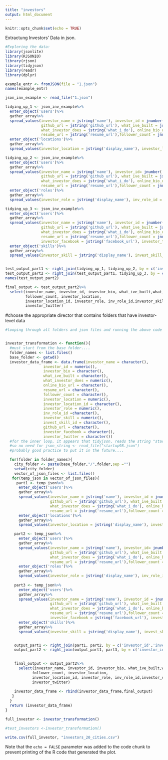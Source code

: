 ---
title: "investors"
output: html_document
---

```{r setup, include=FALSE}
knitr::opts_chunk$set(echo = TRUE)
```

Extractung Investors' Data in json.
```{r}

#Exploring the data:
library(jsonlite)
library(RJSONIO)
library(rjson)
library(tidyjson)
library(readr)
library(dplyr)

example_entr <- fromJSON(file = "1.json")
names(example_entr)

json_inv_example <- read_file("1.json")

tidying_up_1 <- json_inv_example%>%
  enter_object('users')%>%
  gather_array%>%
  spread_values(investor_name = jstring('name'), investor_id = jnumber('id'),investor_bio = jstring('bio'),
                github_url = jstring('github_url'), what_ive_built = jstring('what_ive_built'),
                what_investor_does = jstring('what_i_do'), online_bio_url = jstring('online_bio_url'),
                resume_url = jstring('resume_url'),follower_count = jnumber('follower_count'))%>%
  enter_object('locations')%>%
  gather_array%>%
  spread_values(investor_location = jstring('display_name'), investor_location_id = jnumber('id'))

tidying_up_2 <- json_inv_example%>%
  enter_object('users')%>%
  gather_array%>%
  spread_values(investor_name = jstring('name'), investor_id= jnumber('id'),investor_bio = jstring('bio'),
                github_url = jstring('github_url'), what_ive_built = jstring('what_ive_built'),
                what_investor_does = jstring('what_i_do'), online_bio_url = jstring('online_bio_url'),
                resume_url = jstring('resume_url'),follower_count = jnumber('follower_count'))%>%
  enter_object('roles')%>%
  gather_array%>%
  spread_values(investor_role = jstring('display_name'), inv_role_id = jnumber('id'))

tidying_up_3 <- json_inv_example%>%
  enter_object('users')%>%
  gather_array%>%
  spread_values(investor_name = jstring('name'), investor_id = jnumber('id'),investor_bio = jstring('bio'),
                github_url = jstring('github_url'), what_ive_built = jstring('what_ive_built'),
                what_investor_does = jstring('what_i_do'), online_bio_url = jstring('online_bio_url'),
                resume_url = jstring('resume_url'),follower_count = jnumber('follower_count'),
                investor_facebook = jstring('facebook_url'), investor_twitter = jstring('twitter_url'))%>%
  enter_object('skills')%>%
  gather_array%>%
  spread_values(investor_skill = jstring('display_name'), invest_skill_id = jnumber('id'))


test_output_part1 <- right_join(tidying_up_1, tidying_up_2, by = c('investor_id','investor_name'))
test_output_part2 <- right_join(test_output_part1, tidying_up_3, by = c('investor_id','investor_name'))
names(test_output_part2)

final_output <- test_output_part2%>%
  select(investor_name, investor_id, investor_bio, what_ive_built,what_investor_does,online_bio_url, resume_url, 
         follower_count, investor_location,
         investor_location_id, investor_role, inv_role_id,investor_skill, invest_skill_id,github_url, investor_facebook,
         investor_twitter)
```


#choose the appropriate director that contains folders that have investor-level data
```{r}


#looping through all folders and json files and running the above code to get the data frame


investor_transformation <- function(){
  #must start from the base folder....
  folder_names <- list.files()
  base_folder <- getwd()
  investor_data_frame <- data.frame(investor_name = character(),
                 investor_id = numeric(),
                 investor_bio = character(),
                 what_ive_built = character(),
                 what_investor_does = numeric(),
                 online_bio_url = character(),
                 resume_url = character(),
                 follower_count = character(),
                 investor_location = numeric(),
                 investor_location_id = character(),
                 investor_role = numeric(),
                 inv_role_id =character(),
                 investor_skill = numeric(),
                 invest_skill_id = character(),
                 github_url = character(),
                 investor_facebook = character(),
                 investor_twitter = character())
  #for the inner loop, it appears that tidyjson, reads the string "startup1.json" in the folder is
  #so no need for json_string <- read_file("startup98.json")
  #probably good practice to put it in the future....

  for(folder in folder_names){ 
    city_folder <- paste(base_folder,"/",folder,sep ="")
    setwd(city_folder)
    vector_of_json_files <- list.files()
   for(temp_json in vector_of_json_files){
     part1 <- temp_json%>%
      enter_object('users')%>%
      gather_array%>%
      spread_values(investor_name = jstring('name'), investor_id = jnumber('id'),investor_bio = jstring('bio'),
                    github_url = jstring('github_url'), what_ive_built = jstring('what_ive_built'),
                    what_investor_does = jstring('what_i_do'), online_bio_url = jstring('online_bio_url'),
                    resume_url = jstring('resume_url'),follower_count = jnumber('follower_count'))%>%
      enter_object('locations')%>%
      gather_array%>%
      spread_values(investor_location = jstring('display_name'), investor_location_id = jnumber('id'))

    part2 <- temp_json%>%
      enter_object('users')%>%
      gather_array%>%
      spread_values(investor_name = jstring('name'), investor_id= jnumber('id'),investor_bio = jstring('bio'),
                    github_url = jstring('github_url'), what_ive_built = jstring('what_ive_built'),
                    what_investor_does = jstring('what_i_do'), online_bio_url = jstring('online_bio_url'),
                    resume_url = jstring('resume_url'),follower_count = jnumber('follower_count'))%>%
      enter_object('roles')%>%
      gather_array%>%
      spread_values(investor_role = jstring('display_name'), inv_role_id = jnumber('id'))
    
    part3 <- temp_json%>%
      enter_object('users')%>%
      gather_array%>%
      spread_values(investor_name = jstring('name'), investor_id = jnumber('id'),investor_bio = jstring('bio'),
                    github_url = jstring('github_url'), what_ive_built = jstring('what_ive_built'),
                    what_investor_does = jstring('what_i_do'), online_bio_url = jstring('online_bio_url'),
                    resume_url = jstring('resume_url'),follower_count = jnumber('follower_count'),
                    investor_facebook = jstring('facebook_url'), investor_twitter = jstring('twitter_url'))%>%
      enter_object('skills')%>%
      gather_array%>%
      spread_values(investor_skill = jstring('display_name'), invest_skill_id = jnumber('id'))


    output_part1 <- right_join(part1, part2, by = c('investor_id','investor_name'))
    output_part2 <- right_join(output_part1, part3, by = c('investor_id','investor_name'))
    

    final_output <- output_part2%>%
      select(investor_name, investor_id, investor_bio, what_ive_built,what_investor_does,online_bio_url, resume_url, 
            follower_count, investor_location,
            investor_location_id, investor_role, inv_role_id,investor_skill, invest_skill_id,github_url, investor_facebook,
            investor_twitter)
    
    investor_data_frame <- rbind(investor_data_frame,final_output)
   }
  }
  return (investor_data_frame)
}     

full_investor <- investor_transformation()

#test_investors <-investor_transformation()

write.csv(full_investor, "investors_20_cities.csv")
```

Note that the `echo = FALSE` parameter was added to the code chunk to prevent printing of the R code that generated the plot.
